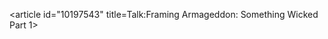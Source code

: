 <article id="10197543" title=Talk:Framing Armageddon: Something Wicked Part 1>
	<talkpage id="10197543" title="Talk:Framing Armageddon: Something Wicked Part 1">
{{album|class=C|importance=Low}}
{{HMM|class=C}}
	</talkpage>
</article>